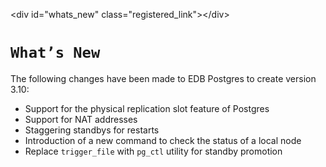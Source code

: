 \<div id="whats\_new" class="registered\_link"\>\</div\>

# `What’s New`

The following changes have been made to EDB Postgres to create version 3.10:

  - Support for the physical replication slot feature of Postgres
  - Support for NAT addresses
  - Staggering standbys for restarts
  - Introduction of a new command to check the status of a local node
  - Replace `trigger_file` with `pg_ctl` utility for standby promotion
